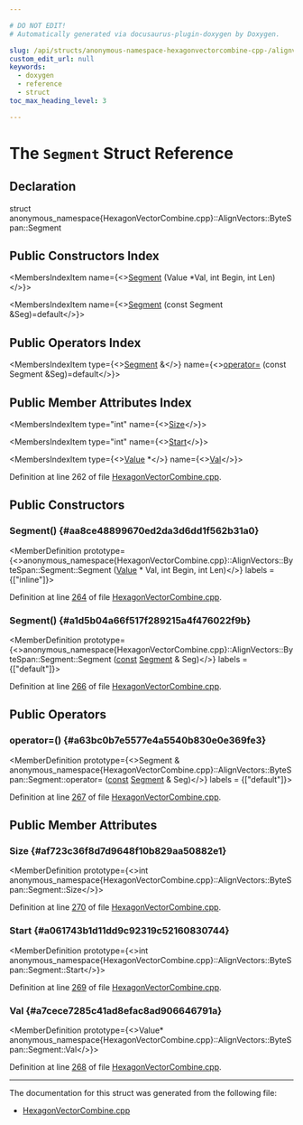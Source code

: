 ```yaml
---

# DO NOT EDIT!
# Automatically generated via docusaurus-plugin-doxygen by Doxygen.

slug: /api/structs/anonymous-namespace-hexagonvectorcombine-cpp-/alignvectors/bytespan/segment
custom_edit_url: null
keywords:
  - doxygen
  - reference
  - struct
toc_max_heading_level: 3

---
```





# The `Segment` Struct Reference

<DoxygenPage pluginConfig={pluginConfig}>



## Declaration

<CodeBlock>struct anonymous_namespace{HexagonVectorCombine.cpp}::AlignVectors::ByteSpan::Segment</CodeBlock>

## Public Constructors Index

<MembersIndex>

<MembersIndexItem
  name={<><a href="#aa8ce48899670ed2da3d6dd1f562b31a0">Segment</a> (Value &#42;Val, int Begin, int Len)</>}>
</MembersIndexItem>

<MembersIndexItem
  name={<><a href="#a1d5b04a66f517f289215a4f476022f9b">Segment</a> (const Segment &amp;Seg)=default</>}>
</MembersIndexItem>

</MembersIndex>

## Public Operators Index

<MembersIndex>

<MembersIndexItem
  type={<><a href="/docs/api/structs/anonymous-namespace-hexagonvectorcombine-cpp-/alignvectors/bytespan/segment">Segment</a> &amp;</>}
  name={<><a href="#a63bc0b7e5577e4a5540b830e0e369fe3">operator=</a> (const Segment &amp;Seg)=default</>}>
</MembersIndexItem>

</MembersIndex>

## Public Member Attributes Index

<MembersIndex>

<MembersIndexItem
  type="int"
  name={<><a href="#af723c36f8d7d9648f10b829aa50882e1">Size</a></>}>
</MembersIndexItem>

<MembersIndexItem
  type="int"
  name={<><a href="#a061743b1d11dd9c92319c52160830744">Start</a></>}>
</MembersIndexItem>

<MembersIndexItem
  type={<><a href="/docs/api/classes/llvm/value">Value</a> &#42;</>}
  name={<><a href="#a7cece7285c41ad8efac8ad906646791a">Val</a></>}>
</MembersIndexItem>

</MembersIndex>


Definition at line 262 of file <a href="/docs/api/files/lib/lib/target/lib/target/hexagon/hexagonvectorcombine-cpp">HexagonVectorCombine.cpp</a>.

<SectionDefinition>

## Public Constructors

### Segment() {#aa8ce48899670ed2da3d6dd1f562b31a0}

<MemberDefinition
  prototype={<>anonymous&#95;namespace&#123;HexagonVectorCombine.cpp&#125;::AlignVectors::ByteSpan::Segment::Segment (<a href="/docs/api/classes/llvm/value">Value</a> &#42; Val, int Begin, int Len)</>}
  labels = {["inline"]}>

Definition at line <a href="/docs/api/files/lib/lib/target/lib/target/hexagon/hexagonvectorcombine-cpp/#l00264">264</a> of file <a href="/docs/api/files/lib/lib/target/lib/target/hexagon/hexagonvectorcombine-cpp">HexagonVectorCombine.cpp</a>.
</MemberDefinition>

### Segment() {#a1d5b04a66f517f289215a4f476022f9b}

<MemberDefinition
  prototype={<>anonymous&#95;namespace&#123;HexagonVectorCombine.cpp&#125;::AlignVectors::ByteSpan::Segment::Segment (<a href="/docs/api/files/lib/lib/target/lib/target/aarch64/aarch64promoteconstant-cpp/#a90f8350fecae261c25be85d38b451bff">const</a> <a href="/docs/api/structs/anonymous-namespace-hexagonvectorcombine-cpp-/alignvectors/bytespan/segment">Segment</a> &amp; Seg)</>}
  labels = {["default"]}>

Definition at line <a href="/docs/api/files/lib/lib/target/lib/target/hexagon/hexagonvectorcombine-cpp/#l00266">266</a> of file <a href="/docs/api/files/lib/lib/target/lib/target/hexagon/hexagonvectorcombine-cpp">HexagonVectorCombine.cpp</a>.
</MemberDefinition>

</SectionDefinition>

<SectionDefinition>

## Public Operators

### operator=() {#a63bc0b7e5577e4a5540b830e0e369fe3}

<MemberDefinition
  prototype={<>Segment &amp; anonymous&#95;namespace&#123;HexagonVectorCombine.cpp&#125;::AlignVectors::ByteSpan::Segment::operator= (<a href="/docs/api/files/lib/lib/target/lib/target/aarch64/aarch64promoteconstant-cpp/#a90f8350fecae261c25be85d38b451bff">const</a> <a href="/docs/api/structs/anonymous-namespace-hexagonvectorcombine-cpp-/alignvectors/bytespan/segment">Segment</a> &amp; Seg)</>}
  labels = {["default"]}>

Definition at line <a href="/docs/api/files/lib/lib/target/lib/target/hexagon/hexagonvectorcombine-cpp/#l00267">267</a> of file <a href="/docs/api/files/lib/lib/target/lib/target/hexagon/hexagonvectorcombine-cpp">HexagonVectorCombine.cpp</a>.
</MemberDefinition>

</SectionDefinition>

<SectionDefinition>

## Public Member Attributes

### Size {#af723c36f8d7d9648f10b829aa50882e1}

<MemberDefinition
  prototype={<>int anonymous&#95;namespace&#123;HexagonVectorCombine.cpp&#125;::AlignVectors::ByteSpan::Segment::Size</>}>

Definition at line <a href="/docs/api/files/lib/lib/target/lib/target/hexagon/hexagonvectorcombine-cpp/#l00270">270</a> of file <a href="/docs/api/files/lib/lib/target/lib/target/hexagon/hexagonvectorcombine-cpp">HexagonVectorCombine.cpp</a>.
</MemberDefinition>

### Start {#a061743b1d11dd9c92319c52160830744}

<MemberDefinition
  prototype={<>int anonymous&#95;namespace&#123;HexagonVectorCombine.cpp&#125;::AlignVectors::ByteSpan::Segment::Start</>}>

Definition at line <a href="/docs/api/files/lib/lib/target/lib/target/hexagon/hexagonvectorcombine-cpp/#l00269">269</a> of file <a href="/docs/api/files/lib/lib/target/lib/target/hexagon/hexagonvectorcombine-cpp">HexagonVectorCombine.cpp</a>.
</MemberDefinition>

### Val {#a7cece7285c41ad8efac8ad906646791a}

<MemberDefinition
  prototype={<>Value&#42; anonymous&#95;namespace&#123;HexagonVectorCombine.cpp&#125;::AlignVectors::ByteSpan::Segment::Val</>}>

Definition at line <a href="/docs/api/files/lib/lib/target/lib/target/hexagon/hexagonvectorcombine-cpp/#l00268">268</a> of file <a href="/docs/api/files/lib/lib/target/lib/target/hexagon/hexagonvectorcombine-cpp">HexagonVectorCombine.cpp</a>.
</MemberDefinition>

</SectionDefinition>

<hr/>

The documentation for this struct was generated from the following file:

<ul>
<li><a href="/docs/api/files/lib/lib/target/lib/target/hexagon/hexagonvectorcombine-cpp">HexagonVectorCombine.cpp</a></li>
</ul>

</DoxygenPage>
